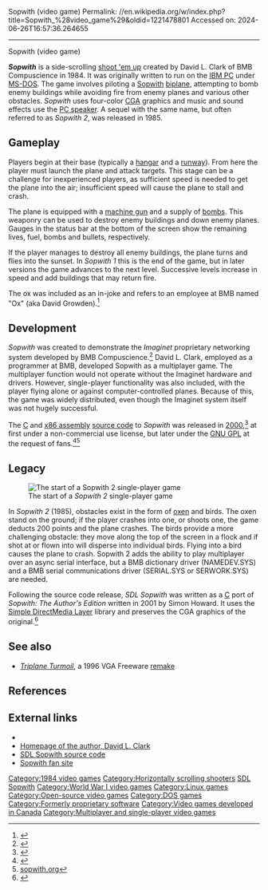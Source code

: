Sopwith (video game)
Permalink: //en.wikipedia.org/w/index.php?title=Sopwith_%28video_game%29&oldid=1221478801
Accessed on: 2024-06-26T16:57:36.264655



------
Sopwith (video game)
{{Infobox video game
| title          = Sopwith
| collapsible    = 
| state          = 
| caption        = 
| developer      = BMB Compuscience
| publisher      = BMB Compuscience
| series         = 
| released       = 1984
| genre          = 
| modes          = [[Single-player video  game|Single-player]], [[Multiplayer video  game|multiplayer]] 
| platforms      = [[MS-DOS]]
| director       = 
| producer       = 
| designer       = David L. Clark
| artist         =
| writer         = 
| composer       = 
}}

'''''Sopwith''''' is a side-scrolling [[shoot 'em up]] created by David L. Clark of BMB Compuscience in 1984. It was originally written to run on the [[IBM PC]] under [[MS-DOS]]. The game involves piloting a [[Sopwith Aviation Company|Sopwith]] [[biplane]], attempting to bomb enemy buildings while avoiding fire from enemy planes and various other obstacles. ''Sopwith'' uses four-color [[Color Graphics Adapter|CGA]] graphics and music and sound effects use the [[PC speaker]]. A sequel with the same name, but often referred to as ''Sopwith 2'', was released in 1985.

== Gameplay ==
Players begin at their base (typically a [[hangar]] and a [[runway]]). From here the player must launch the plane and attack targets. This stage can be a challenge for inexperienced players, as sufficient speed is needed to get the plane into the air; insufficient speed will cause the plane to stall and crash.

The plane is equipped with a [[machine gun]] and a supply of [[bomb]]s. This weaponry can be used to destroy enemy buildings and down enemy planes. Gauges in the status bar at the bottom of the screen show the remaining lives, fuel, bombs and bullets, respectively.

If the player manages to destroy all enemy buildings, the plane turns and flies into the sunset. In ''Sopwith 1'' this is the end of the game, but in later versions the game advances to the next level.  Successive levels increase in speed and add buildings that may return fire.

The ox was included as an in-joke and refers to an employee at BMB named "Ox" (aka David Growden).<ref>{{cite newsgroup | title = Sopwith Documentatio(6/6) | author = MacLean, Andrew | date = 1993-10-14 | newsgroup = comp.sys.ibm.pc.games.action |message-id= 1993Oct14.154628.237@rose.com | url = http://groups.google.com/group/comp.sys.ibm.pc.games.action/browse_thread/thread/bdea79ae3d6a10fa/aedc282237fe93de?lnk=st&rnum=2 | accessdate = 2006-12-01 }}</ref>

== Development ==
''Sopwith'' was created to demonstrate the ''Imaginet'' proprietary networking system developed by BMB Compuscience.<ref>{{cite web|url=http://sopwith.classicgaming.gamespy.com/FAQ.htm |title=Sopwith FAQ |accessdate=2008-10-09 |url-status=unfit |archiveurl=https://web.archive.org/web/20081009155041/http://sopwith.classicgaming.gamespy.com/FAQ.htm |archivedate=October 9, 2008 }}</ref> David L. Clark, employed as a programmer at BMB, developed Sopwith as a multiplayer game. The multiplayer function would not operate without the Imaginet hardware and drivers. However, single-player functionality was also included, with the player flying alone or against computer-controlled planes. Because of this, the game was widely distributed, even though the Imaginet system itself was not hugely successful. 

The [[C (programming language)|C]] and [[x86 assembly]] [[source code]] to ''Sopwith'' was released in [[2000 in video gaming|2000]],<ref>{{cite web | url = http://tech.groups.yahoo.com/group/sopwith/message/27 | archive-url = https://archive.today/20120718082412/http://tech.groups.yahoo.com/group/sopwith/message/27 | url-status = dead | archive-date = July 18, 2012 | title = Sopwith Code Support | accessdate = 2006-12-01 | last = Clark | first = Dave | date = 2000-10-29 }}</ref> at first under a non-commercial use license, but later under the [[GNU GPL]] at the request of fans.<ref>{{cite web | url = http://www.davidlclark.com/sopwith/sourcecode.html | title = Sopwith – Source Code | accessdate = 2006-12-01 | last = Clark | first = Dave | work = Dave Clark's Home Page }}</ref><ref>[http://www.sopwith.org/ sopwith.org]</ref>

==Legacy==
[[Image:sopwith-screenshot.png|thumb|left|The start of a ''Sopwith 2'' single-player game]]

In ''Sopwith 2'' (1985), obstacles exist in the form of [[ox|oxen]] and birds. The oxen stand on the ground; if the player crashes into one, or shoots one, the game deducts 200 points and the plane crashes. The birds provide a more challenging obstacle: they move along the top of the screen in a flock and if shot at or flown into will disperse into individual birds. Flying into a bird causes the plane to crash. Sopwith 2 adds the ability to play multiplayer over an async serial interface, but a BMB dictionary driver (NAMEDEV.SYS) and a BMB serial communications driver (SERIAL.SYS or SERWORK.SYS) are needed.

Following the source code release, ''SDL Sopwith'' was written as a [[C (programming language)|C]] port of ''Sopwith: The Author's Edition'' written in 2001 by Simon Howard. It uses the [[Simple DirectMedia Layer]] library and preserves the CGA graphics of the original.<ref>{{cite magazine|url=https://linuxformat.com/archives?issue=135|title=HotPicks|first=Nick|last=Veitch|magazine=[[Linux Format]]|issue=135|date=September 2010|page=71}}</ref>

==See also==
{{Portal|Free and open-source software|Video games}}
* ''[[Triplane Turmoil]]'', a 1996 VGA Freeware [[Video game remake|remake]]

== References ==
{{reflist|30em}}

== External links ==
* {{dmoz|Games/Video_Games/Simulation/Flight/Independent_Developers/Sopwith/}}
* [http://www.davidlclark.com/ Homepage of the author, David L. Clark]
* [http://sdl-sopwith.sourceforge.net/ SDL Sopwith source code]
* [http://www.sopwith.org/ Sopwith fan site]

[[Category:1984 video games]]
[[Category:Horizontally scrolling shooters]]
[[Category:GP2X games|SDL Sopwith]]
[[Category:World War I video games]]
[[Category:Linux games]]
[[Category:Open-source video games]]
[[Category:DOS games]]
[[Category:Formerly proprietary software]]
[[Category:Video games developed in Canada]]
[[Category:Multiplayer and single-player video games]]